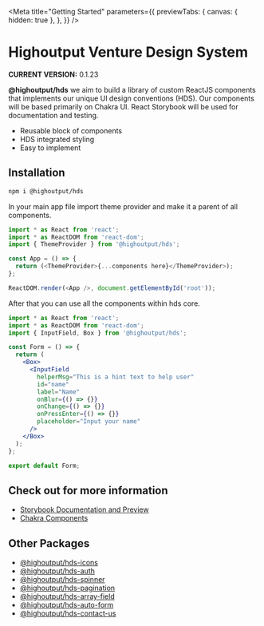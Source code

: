 
<Meta
  title="Getting Started"
  parameters={{
    previewTabs: {
      canvas: { hidden: true },
    },
  }}
/>

# Highoutput Venture Design System

**CURRENT VERSION:** 0.1.23

**@highoutput/hds** we aim to build a library of custom ReactJS components that implements our unique UI design conventions (HDS). Our components will be based primarily on Chakra UI. React Storybook will be used for documentation and testing.

- Reusable block of components
- HDS integrated styling
- Easy to implement

## Installation

```bash
npm i @highoutput/hds
```

In your main app file import theme provider and make it a parent of all components.

```typescript
import * as React from 'react';
import * as ReactDOM from 'react-dom';
import { ThemeProvider } from '@highoutput/hds';

const App = () => {
  return (<ThemeProvider>{...components here}</ThemeProvider>);
};

ReactDOM.render(<App />, document.getElementById('root'));
```

After that you can use all the components within hds core.

```jsx
import * as React from 'react';
import * as ReactDOM from 'react-dom';
import { InputField, Box } from '@highoutput/hds';

const Form = () => {
  return (
    <Box>
      <InputField
        helperMsg="This is a hint text to help user"
        id="name"
        label="Name"
        onBlur={() => {}}
        onChange={() => {}}
        onPressEnter={() => {}}
        placeholder="Input your name"
      />
    </Box>
  );
};

export default Form;
```

## Check out for more information

- [Storybook Documentation and Preview](https://hds-highoutput.vercel.app/?path=/story/getting-started--page)
- [Chakra Components](https://chakra-ui.com/docs/components)

## Other Packages

- [@highoutput/hds-icons](https://www.npmjs.com/package/@highoutput/hds-icons)
- [@highoutput/hds-auth](https://www.npmjs.com/package/@highoutput/hds-auth)
- [@highoutput/hds-spinner](https://www.npmjs.com/package/@highoutput/hds-spinner)
- [@highoutput/hds-pagination](https://www.npmjs.com/package/@highoutput/hds-pagination)
- [@highoutput/hds-array-field](https://www.npmjs.com/package/@highoutput/hds-array-field)
- [@highoutput/hds-auto-form](https://www.npmjs.com/package/@highoutput/hds-auto-form)
- [@highoutput/hds-contact-us](https://www.npmjs.com/package/@highoutput/hds-contact-us)

